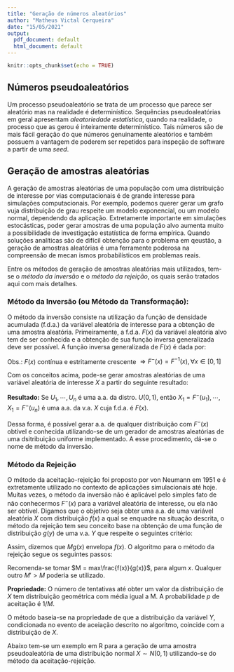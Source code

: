 ---
title: "Geração de números aleatórios"
author: "Matheus Victal Cerqueira"
date: "15/05/2021"
output:
  pdf_document: default
  html_document: default
---

```{r setup, include=FALSE}
knitr::opts_chunk$set(echo = TRUE)
```

## Números pseudoaleatórios

Um processo pseudoaleatório se trata de um processo que parece ser aleatório mas na realidade é determinístico. Sequências pseudoaleatórias em geral apresentam _aleatoriedade estatística_, quando na realidade, o processo que as gerou é inteiramente determinístico. Tais números são de mais fácil geração do que números genuinamente aleatórios e também possuem a vantagem de poderem ser repetidos para inspeção de software a partir de uma _seed_.

## Geração de amostras aleatórias

A geração de amostras aleatórias de uma população com uma distribuição de interesse por vias computacionais é de grande interesse para simulações computacionais. Por exemplo, podemos querer gerar um grafo vuja distribuição de grau respeite um modelo exponencial, ou um modelo normal, dependendo da aplicação. Extretamente importante em simulações estocásticas, poder gerar amostras de uma população alvo aumenta muito a possibilidade de investigação estatística de forma empírica. Quando soluções analíticas são de difícil obtenção para o problema em qeustão, a geração de amostras aleatórias é uma ferramente poderosa na compreensão de mecan ismos probabilísticos em problemas reais.

Entre os métodos de geração de amostras aleatórias mais utilizados, tem-se o _método da inversão_ e o _método da rejeição_, os quais serão tratados aqui com mais detalhes.

### Método da Inversão (ou Método da Transformação):

O método da inversão consiste na utilização da função de densidade acumulada (f.d.a.) da variável aleatória de interesse para a obtenção de uma amostra aleatória. Primeiramente, a f.d.a. $F(x)$ da variável aleatória alvo tem de ser conhecida e a obtenção de sua função inversa generalizada deve ser possível. A função inversa generalizada de $F(x)$ é dada por:

\begin{center}
$F^-(x) = inf\{t\in\mathbb{R}: F(t)\geq x\}$, para $x\in[0,1]$
\end{center}

Obs.: $F(x)$ contínua e estritamente crescente $\Rightarrow F^-(x)=F^{-1}(x), \forall x \in [0,1]$

Com os conceitos acima, pode-se gerar amostras aleatórias de uma variável aleatória de interesse $X$ a partir do seguinte resultado:


**Resultado:** Se $U_1,\cdots,U_n$ é uma a.a. da distro. $U(0,1)$, então $X_1=F^-(u_1),\cdots,X_1=F^-(u_n)$ é uma a.a. da v.a. $X$ cuja f.d.a. é $F(x)$.

Dessa forma, é possível gerar a.a. de qualquer distribuição com $F^-(x)$ obtível e conhecida utilizando-se de um gerador de amostras aleatórias de uma dsitribuição uniforme implementado. A esse procedimento, dá-se o nome de método da inversão.

### Método da Rejeição

O método da aceitação-rejeição foi proposto por von Neumann em 1951 e é extretamente utilizado no contexto de aplicações simulacionais até hoje. Muitas vezes, o método da inversão não é aplicável pelo simples fato de não conhecermos $F^-(x)$ para a variável aleatória de interesse, ou ela não ser obtível. Digamos que o objetivo seja obter uma a.a. de uma variável aleatória $X$ com distribuição $f(x)$ a qual se enquadre na situação descrita, o método da rejeição tem seu conceito base na obtenção de uma função de distribuição $g(y)$ de uma v.a. $Y$ que respeite o seguintes critério:

\begin{itemize}
\item $f(x)\leq Mg(x), \forall x$ no domínio de $f$ e $g$ (repare que tais funções devem ter o mesmo domínio) em que $1<M<\infty$.
\end{itemize}

Assim, dizemos que $Mg(x)$ envelopa $f(x)$. O algoritmo para o método da rejeição segue os seguintes passos:

\begin{enumerate}

\item Gerar uma observação $y$ de $Y$;

\item Gerar uma observação $u$ de $U(0,1)$;

\item Se $u\leq\frac{f(x)}{Mg(x)}$, $y$ é tomada como uma observação $x$ da v.a. $X$, c.c., rejeita-se $y$ e retorna-se ao passo $1$;

\item Repetir os passos de $1$ a $4$ até a obtenção de $n$ observações de $x$, que irão compor a amostra aleatória de $X$.

\end{enumerate}

Recomenda-se tomar $M = max\frac{f(x)}{g(x)}$, para algum $x$. Qualquer outro $M'>M$ poderia se utilizado.

**Propriedade:** O número de tentativas até obter um valor da distribuição de $X$ tem distribuição geométrica com média igual a M. A probabilidade $p$ de aceitação é $1/M$.

O método baseia-se na propriedade de que a distribuição da variável $Y$, condicionada no evento de aceiação descrito no algoritmo, coincide com a distribuição de $X$.

Abaixo tem-se um exemplo em R para a geração de uma amostra pseudoaleatória de uma distribuição normal $X\sim N(0,1)$ utilizando-se do método da aceitação-rejeição.

```{r}


```
